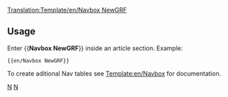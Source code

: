 <noinclude>[[Translation:Template/en/Navbox NewGRF]]</noinclude><noinclude></noinclude>{{en/Navbox|navbar = off
|state = off

|name  = NewGRF
|group1 = NewGRF
|list1  = {{en/Nowrap begin}} [[en/Manual/NewGRF|General Documentation]] <!--[[NewGRF Documentation]]
                 -->{{en/·w}} [[en/NewGRF Features|Features]] <!--
                 -->{{en/·w}} [[en/NewGRF TODO|ToDo list]] <!--
                 -->{{en/·w}} [[en/Manual/NewGRF|Settings]] <!--
                 -->{{en/·w}} [[en/Community/NewGRF/Main Page|List of working NewGRF]] <!--
                 -->{{en/·w}} [[en/Archive/Lists/NewGRF Sets|List of NewGRF Sets]]<!--
                 -->{{en/·w}} [[en/Archive/Community/NewGRF FAQ|FAQ]] {{en/Nowrap end}}
}}
<noinclude>
==Usage==
Enter <nowiki>{{</nowiki>'''Navbox NewGRF'''<nowiki>}}</nowiki> inside an article section. Example:
<pre>{{en/Navbox NewGRF}}</pre>

To create aditional Nav tables see [[Template:en/Navbox]] for documentation.
[[Category:en/Templates|N]][[Category:en/Navigation|N]]
</noinclude>